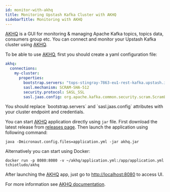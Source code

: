 ```yaml
---
id: monitor-with-akhq
title: Monitoring Upstash Kafka Cluster with AKHQ
sidebarTitle: Monitoring with AKHQ
---
```


[AKHQ](https://akhq.io) is a GUI for monitoring & managing Apache Kafka topics,
topics data, consumers group etc. You can connect and monitor your Upstash Kafka
cluster using [AKHQ](https://akhq.io).

To be able to use [AKHQ](https://akhq.io), first you should create a yaml
configuration file:

```yaml
akhq:
  connections:
    my-cluster:
      properties:
        bootstrap.servers: "tops-stingray-7863-eu1-rest-kafka.upstash.io:9092"
        sasl.mechanism: SCRAM-SHA-512
        security.protocol: SASL_SSL
        sasl.jaas.config: org.apache.kafka.common.security.scram.ScramLoginModule required username="ZmlycG9iZXJtYW4ZHtSXVwmyJQ" password="J6ocnQfe25vUsI8AX-XxA==";
```

<Note>
  You should replace `bootstrap.servers` and `sasl.jaas.config` attributes with
  your cluster endpoint and credentials.
</Note>

You can start [AKHQ](https://akhq.io) application directly using `jar` file.
First download the latest release from
[releases page](https://github.com/tchiotludo/akhq/releases). Then launch the
application using following command:

```shell
java -Dmicronaut.config.files=application.yml -jar akhq.jar
```

Alternatively you can start using Docker:

```shell
docker run -p 8080:8080 -v ~/akhq/application.yml:/app/application.yml tchiotludo/akhq
```

After launching the [AKHQ](https://akhq.io) app, just go to
[http://localhost:8080](http://localhost:8080) to access UI.

For more information see
[AKHQ documentation](https://akhq.io/docs/#installation).
